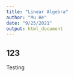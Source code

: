 ```yaml
---
title: "Linear Algebra"
author: "Mu He"
date: "9/25/2021"
output: html_document
---
```

## 123

Testing
